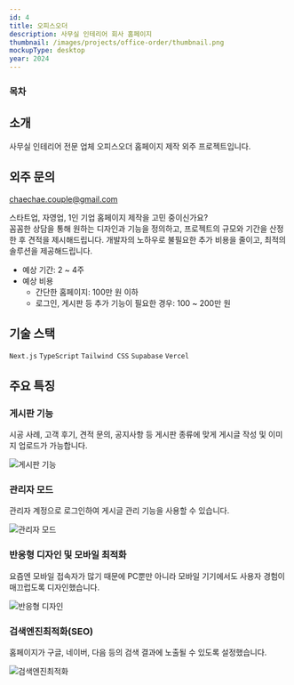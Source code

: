 ```yaml
---
id: 4
title: 오피스오더
description: 사무실 인테리어 회사 홈페이지
thumbnail: /images/projects/office-order/thumbnail.png
mockupType: desktop
year: 2024
---
```


### 목차

## 소개

<Link url="https://office-order.kr" />

사무실 인테리어 전문 업체 오피스오더 홈페이지 제작 외주 프로젝트입니다.

## 외주 문의

<Callout emoji="📌">chaechae.couple@gmail.com</Callout>

스타트업, 자영업, 1인 기업 홈페이지 제작을 고민 중이신가요?  
꼼꼼한 상담을 통해 원하는 디자인과 기능을 정의하고, 프로젝트의 규모와 기간을 산정한 후 견적을 제시해드립니다. 개발자의 노하우로 불필요한 추가 비용을
줄이고, 최적의 솔루션을 제공해드립니다.

- 예상 기간: 2 ~ 4주
- 예상 비용
  - 간단한 홈페이지: 100만 원 이하
  - 로그인, 게시판 등 추가 기능이 필요한 경우: 100 ~ 200만 원

## 기술 스택

`Next.js` `TypeScript` `Tailwind CSS` `Supabase` `Vercel`

## 주요 특징

### 게시판 기능

시공 사례, 고객 후기, 견적 문의, 공지사항 등 게시판 종류에 맞게 게시글 작성 및 이미지 업로드가 가능합니다.

<Image
  path="/projects/office-order"
  src="/01.webp"
  alt="게시판 기능"
  className="rounded-2xl border-2 border-slate-50"
/>

### 관리자 모드

관리자 계정으로 로그인하여 게시글 관리 기능을 사용할 수 있습니다.

<Image
  path="/projects/office-order"
  src="/02.webp"
  alt="관리자 모드"
  className="rounded-2xl border-2 border-slate-50"
/>

### 반응형 디자인 및 모바일 최적화

요즘엔 모바일 접속자가 많기 때문에 PC뿐만 아니라 모바일 기기에서도 사용자 경험이 매끄럽도록 디자인했습니다.

<Image path="/projects/office-order" src="/03.png" alt="반응형 디자인" />

### 검색엔진최적화(SEO)

홈페이지가 구글, 네이버, 다음 등의 검색 결과에 노출될 수 있도록 설정했습니다.

<Image path="/projects/office-order" src="/04.png" alt="검색엔진최적화" />
